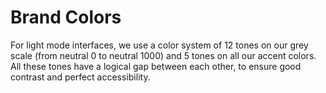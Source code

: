 
<Meta title="Design Foundations/Color" />

# Brand Colors

For light mode interfaces, we use a color system of 12 tones on our grey scale (from neutral 0 to neutral 1000) and 5
tones on all our accent colors. All these tones have a logical gap between each other, to ensure good contrast and
perfect accessibility.


<ColorCards />